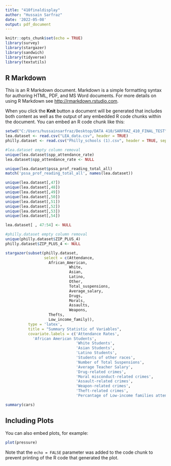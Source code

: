 ---
title: "410finaldisplay"
author: "Hussain Sarfraz"
date: '2022-05-08'
output: pdf_document
---

```{r setup, include=FALSE}
knitr::opts_chunk$set(echo = TRUE)
library(survey)
library(stargazer)
library(sandwich)
library(tidyverse)
library(textutils)
```

## R Markdown

This is an R Markdown document. Markdown is a simple formatting syntax for authoring HTML, PDF, and MS Word documents. For more details on using R Markdown see <http://rmarkdown.rstudio.com>.

When you click the **Knit** button a document will be generated that includes both content as well as the output of any embedded R code chunks within the document. You can embed an R code chunk like this:
```{r}
setwd("C:/Users/hussainsarfraz/Desktop/DATA 410/SARFRAZ_410_FINAL_TEST")
lea.dataset <- read.csv("LEA_data.csv", header = TRUE)
philly.dataset <- read.csv("Philly_schools (1).csv", header = TRUE, sep=",")

#lea.dataset empty column removal
unique(lea.dataset$spp_attendance_rate)
lea.dataset$spp_attendance_rate <- NULL

unique(lea.dataset$pssa_prof_reading_total_all)
match('pssa_prof_reading_total_all', names(lea.dataset))

unique(lea.dataset[,47])
unique(lea.dataset[,48])
unique(lea.dataset[,49])
unique(lea.dataset[,50])
unique(lea.dataset[,51])
unique(lea.dataset[,52])
unique(lea.dataset[,53])
unique(lea.dataset[,54])

lea.dataset[ , 47:54] <- NULL

#philly.dataset empty column removal
unique(philly.dataset$ZIP_PLUS_4)
philly.dataset$ZIP_PLUS_4 <- NULL

```

```{r mylatextable, results = "asis"}
stargazer(subset(philly.dataset,
                 select = c(Attendance,
                   African_American,
                            White,
                            Asian,
                            Latino,
                            Other,
                            Total_suspensions,
                            Average_salary,
                            Drugs,
                            Morals,
                            Assaults,
                            Weapons,
                   Thefts,
                   Low_income_family)),
          type = 'latex',
          title = "Summary Statistic of Variables",
          covariate.labels = c('Attendance Rates',
            'African American Students',
                               'White Students',
                               'Asian Students',
                               'Latino Students',
                               'Students of other races',
                               'Number of Total Suspensions',
                               'Average Teacher Salary',
                               'Drug-related crimes',
                               'Moral misconduct-related crimes',
                               'Assault-related crimes',
                               'Weapon-related crimes',
                               'Theft-related crimes',
                               'Percantage of Low-income families attending school'))
```

```{r cars}
summary(cars)
```

## Including Plots

You can also embed plots, for example:

```{r pressure, echo=FALSE}
plot(pressure)
```

Note that the `echo = FALSE` parameter was added to the code chunk to prevent printing of the R code that generated the plot.
